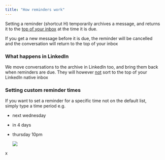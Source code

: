 ```yaml
---
title: "How reminders work"
---
```


Setting a reminder (shortcut H) temporarily archives a message, and returns it to the <u>top of your inbox</u> at the time it is due.&#x20;

If you get a new message before it is due, the reminder will be cancelled and the conversation will return to the top of your inbox

### What happens in LinkedIn

We move conversations to the archive in LinkedIn too, and bring them back when reminders are due. They will however <u>not</u> sort to the top of your LinkedIn native inbox

### Setting custom reminder times

If you want to set a reminder for a specific time not on the default list, simply type a time period e.g.

* next wednesday

* in 4 days

* thursday 10pm

  ![](/CleanShot2025-03-03at19.46.35.png)

x